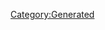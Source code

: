 {{Texts/Music
 |ID=56
 |MusicName=シンデレラ
 |OfficialName=シンデレラ
 |VocalName=飯島真理
 |VocalNameLF=飯島真理
 |Description=作品：超時空要塞マクロス

歌手：飯島真理

作詞：飯島真理
作曲：飯島真理
 |BuyURL=https://recochoku.jp/song/S20268897/single?ds=1004617760
 |StoryDesc=
 |StoryTitle=
 |BannerId=1
 |AnmStoreURL=https://anime.dmkt-sp.jp/animestore/ci_pc?workId=20626
}}
[[Category:Generated]]
